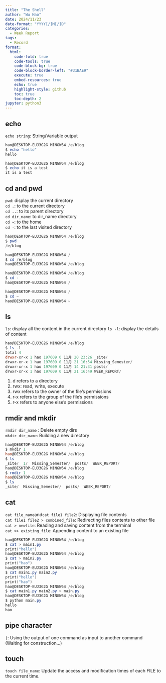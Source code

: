 ```yaml
---
title: "The Shell"
author: "Wu Hao"
date: 2024/11/23
date-format: "YYYY[/]M[/]D"
categories:
  - Week Report
tags: 
  - Record
format:
  html:
    code-fold: true
    code-tools: true
    code-block-bg: true
    code-block-border-left: "#31BAE9"
    execute: true
    embed-resources: true
    echo: true
    highlight-style: github
    toc: true
    toc-depth: 2
jupyter: python3
---
```


## echo {#echo}

`echo string`: String/Variable output
```powershell
hao@DESKTOP-EUJ3G2G MINGW64 /e/blog
$ echo "hello"
hello

hao@DESKTOP-EUJ3G2G MINGW64 /e/blog
$ echo it is a test
it is a test
```

## cd and pwd {#cd}

`pwd`: display the current directory<br>
`cd .`: to the current directory<br>
`cd ..`: to its parent directory<br>
`cd dir_name`: to dir_name directory<br>
`cd ~`: to the home<br> 
`cd -`: to the last visited directory

```powershell
hao@DESKTOP-EUJ3G2G MINGW64 /e/blog
$ pwd
/e/blog

hao@DESKTOP-EUJ3G2G MINGW64 /
$ cd /e/blog
hao@DESKTOP-EUJ3G2G MINGW64 /e/blog

hao@DESKTOP-EUJ3G2G MINGW64 /e/blog
$ cd -
hao@DESKTOP-EUJ3G2G MINGW64 /

hao@DESKTOP-EUJ3G2G MINGW64 /
$ cd ~
hao@DESKTOP-EUJ3G2G MINGW64 ~
```

## ls {#ls}

`ls`: display all the content in the current directory
`ls -l`: display the details of content

```powershell
hao@DESKTOP-EUJ3G2G MINGW64 /e/blog
$ ls -l
total 4
drwxr-xr-x 1 hao 197609 0 11月 20 23:26 _site/
drwxr-xr-x 1 hao 197609 0 11月 21 16:54 Missing_Semester/
drwxr-xr-x 1 hao 197609 0 11月 14 21:31 posts/
drwxr-xr-x 1 hao 197609 0 11月 21 16:49 WEEK_REPORT/
```
1. d refers to a directory
2. rwx: read, write, execute
3. rwx refers to the owner of the file's permissions
4. r-x refers to the group of the file's permissions
5. r-x refers to anyone else's permissions

## rmdir and mkdir {#dir}

`rmdir dir_name` : Delete empty dirs<br>
`mkdir dir_name`: Building a new directory

```powershell
hao@DESKTOP-EUJ3G2G MINGW64 /e/blog
$ mkdir 1
hao@DESKTOP-EUJ3G2G MINGW64 /e/blog
$ ls
_site/  1/  Missing_Semester/  posts/  WEEK_REPORT/
hao@DESKTOP-EUJ3G2G MINGW64 /e/blog
$ rmdir 1
hao@DESKTOP-EUJ3G2G MINGW64 /e/blog
$ ls
_site/  Missing_Semester/  posts/  WEEK_REPORT/
```

## cat {#cat}

`cat file_name`and`cat file1 file2`: Displaying file contents<br>
`cat file1 file2 > combined_file`: Redirecting files contents to other file<br>
`cat > newfile`: Reading and saving content from the terminal<br>
`cat >> existing_file`: Appending content to an existing file<br>

```powershell
hao@DESKTOP-EUJ3G2G MINGW64 /e/blog
$ cat > main1.py
print("hello")
hao@DESKTOP-EUJ3G2G MINGW64 /e/blog
$ cat > main2.py
print("hao")
hao@DESKTOP-EUJ3G2G MINGW64 /e/blog
$ cat main1.py main2.py
print("hello")
print("hao")
hao@DESKTOP-EUJ3G2G MINGW64 /e/blog
$ cat main1.py main2.py > main.py
hao@DESKTOP-EUJ3G2G MINGW64 /e/blog
$ python main.py
hello
hao
```

## pipe character {#pipe}

`|`: Using the output of one command as input to another command<br>
(Waiting for construction...)

## touch {#touch}

`touch file_name`: Update the access and modification times of each FILE to the current time.